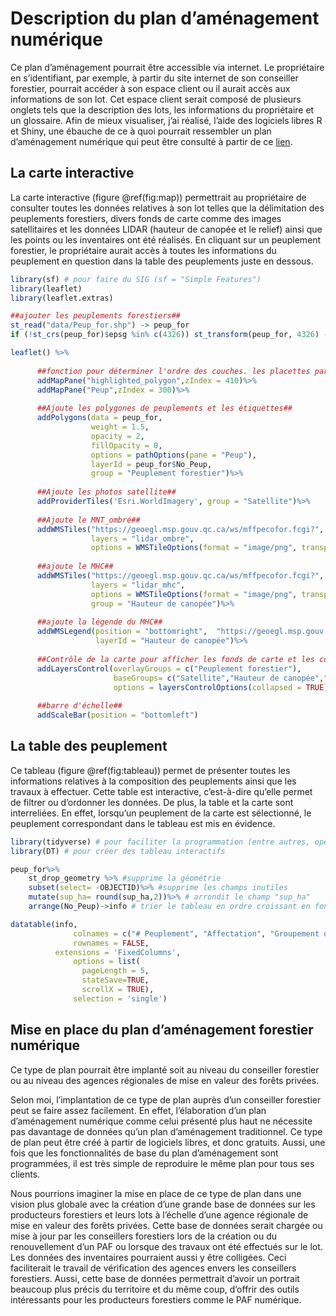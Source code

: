 # Description du plan d’aménagement numérique

Ce plan d’aménagement pourrait être accessible via internet. Le propriétaire en s’identifiant, par exemple, à partir du site internet de son conseiller forestier, pourrait accéder à son espace client ou il aurait accès aux informations de son lot. Cet espace client serait composé de plusieurs onglets tels que la description des lots, les informations du propriétaire et un glossaire. Afin de mieux visualiser, j’ai réalisé, l’aide des logiciels libres R et Shiny, une ébauche de ce à quoi pourrait ressembler un plan d’aménagement numérique qui peut être consulté à partir de ce [lien](https://florent-benoit-pepin.shinyapps.io/plan_amenagement/).


## La carte interactive

La carte interactive (figure \@ref(fig:map)) permettrait au propriétaire de consulter toutes les données relatives à son lot telles que la délimitation des peuplements forestiers, divers fonds de carte comme des images satellitaires et les données LIDAR (hauteur de canopée et le relief) ainsi que les points ou les inventaires ont été réalisés. En cliquant sur un peuplement forestier, le propriétaire aurait accès à toutes les informations du peuplement en question dans la table des peuplements juste en dessous.

```r
library(sf) # pour faire du SIG (sf = "Simple Features")
library(leaflet)
library(leaflet.extras)

##ajouter les peuplements forestiers##
st_read("data/Peup_for.shp") -> peup_for
if (!st_crs(peup_for)$epsg %in% c(4326)) st_transform(peup_for, 4326) -> peup_for
```

```r


leaflet() %>%
      
      ##fonction pour déterminer l'ordre des couches. les placettes par dessus la couche des peuplements##
      addMapPane("highlighted_polygon",zIndex = 410)%>%
      addMapPane("Peup",zIndex = 300)%>%
      
      ##Ajoute les polygones de peuplements et les étiquettes##
      addPolygons(data = peup_for,
                  weight = 1.5,
                  opacity = 2,
                  fillOpacity = 0,
                  options = pathOptions(pane = "Peup"),
                  layerId = peup_for$No_Peup,
                  group = "Peuplement forestier")%>%
      
      ##Ajoute les photos satellite##
      addProviderTiles('Esri.WorldImagery', group = "Satellite")%>%
      
      ##Ajoute le MNT_ombré##
      addWMSTiles("https://geoegl.msp.gouv.qc.ca/ws/mffpecofor.fcgi?", 
                  layers = "lidar_ombre", 
                  options = WMSTileOptions(format = "image/png", transparent = TRUE),group = "Relief")%>%
      
      ##ajoute le MHC##
      addWMSTiles("https://geoegl.msp.gouv.qc.ca/ws/mffpecofor.fcgi?", 
                  layers = "lidar_mhc", 
                  options = WMSTileOptions(format = "image/png", transparent = TRUE),
                  group = "Hauteur de canopée")%>%
      
      ##ajoute la légende du MHC##
      addWMSLegend(position = "bottomright",  "https://geoegl.msp.gouv.qc.ca/ws/mffpecofor.fcgi?version=1.3.0&service=WMS&request=GetLegendGraphic&sld_version=1.1.0&layer=lidar_mhc&format=image/png&STYLE=default", 
                   layerId = "Hauteur de canopée")%>%
      
      ##Contrôle de la carte pour afficher les fonds de carte et les couches##
      addLayersControl(overlayGroups = c("Peuplement forestier"),
                       baseGroups= c("Satellite","Hauteur de canopée","Relief"),
                       options = layersControlOptions(collapsed = TRUE))%>%
      
      ##barre d'échelle##
      addScaleBar(position = "bottomleft")

```


## La table des peuplement

Ce tableau (figure \@ref(fig:tableau)) permet de présenter toutes les informations relatives à la composition des peuplements ainsi que les travaux à effectuer. Cette table est interactive, c’est-à-dire qu’elle permet de filtrer ou d’ordonner les données. De plus, la table et la carte sont interreliées. En effet, lorsqu’un peuplement de la carte est sélectionné, le peuplement correspondant dans le tableau est mis en évidence.

```r
library(tidyverse) # pour faciliter la programmation (entre autres, opérateur "%>%")
library(DT) # pour créer des tableau interactifs  

peup_for%>%
    st_drop_geometry %>% #supprime la géométrie
    subset(select= -OBJECTID)%>% #supprime les champs inutiles
    mutate(sup_ha= round(sup_ha,2))%>% # arrondit le champ "sup_ha"
    arrange(No_Peup)->info # trier le tableau en ordre croissant en fonction du champ "No_Peup"
```

```r

datatable(info,
              colnames = c("# Peuplement", "Affectation", "Groupement d'essence", "Classe de densité", "Classe de hauteur", "Classe d'âge", "Type de couvert", "Travaux suggérés","Échéancier","Superficie (ha)"),
              rownames = FALSE,
          extensions = 'FixedColumns',
              options = list(
                pageLength = 5,
                stateSave=TRUE,
                scrollX = TRUE), 
              selection = 'single')
```
## Mise en place du plan d’aménagement forestier numérique

Ce type de plan pourrait être implanté soit au niveau du conseiller forestier ou au niveau des agences régionales de mise en valeur des forêts privées.  

Selon moi, l’implantation de ce type de plan auprès d’un conseiller forestier peut se faire assez facilement. En effet, l’élaboration d’un plan d’aménagement numérique comme celui présenté plus haut ne nécessite pas davantage de données qu’un plan d’aménagement traditionnel. Ce type de plan peut être créé à partir de logiciels libres, et donc gratuits. Aussi, une fois que les fonctionnalités de base du plan d’aménagement sont programmées, il est très simple de reproduire le même plan pour tous ses clients.  

Nous pourrions imaginer la mise en place de ce type de plan dans une vision plus globale avec la création d’une grande base de données sur les producteurs forestiers et leurs lots à l'échelle d'une agence régionale de mise en valeur des forêts privées. Cette base de données serait chargée ou mise à jour par les conseillers forestiers lors de la création ou du renouvellement d’un PAF ou lorsque des travaux ont été effectués sur le lot. Les données des inventaires pourraient aussi y être colligées. Ceci faciliterait le travail de vérification des agences envers les conseillers forestiers. Aussi, cette base de données permettrait d’avoir un portrait beaucoup plus précis du territoire et du même coup, d’offrir des outils intéressants pour les producteurs forestiers comme le PAF numérique.  
